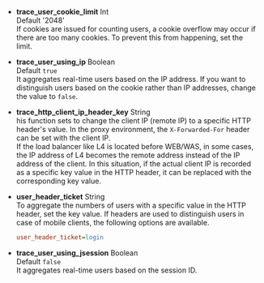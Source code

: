 -   **trace_user_cookie_limit** <span class='type'>Int</span><br/>
    Default '2048'<br/>
    If cookies are issued for counting users, a cookie overflow may occur if there are too many cookies. To prevent this from happening, set the limit.

-   **trace_user_using_ip** <span class='type'>Boolean</span><br/>
    Default `true`<br/>
    It aggregates real-time users based on the IP address. If you want to distinguish users based on the cookie rather than IP addresses, change the value to `false`.

-   **trace_http_client_ip_header_key** <span class='type'>String</span><br/>
    his function sets to change the client IP (remote IP) to a specific HTTP header's value. In the proxy environment, the `X-Forwarded-For` header can be set with the client IP.<br/>
    If the load balancer like L4 is located before WEB/WAS, in some cases, the IP address of L4 becomes the remote address instead of the IP address of the client. In this situation, if the actual client IP is recorded as a specific key value in the HTTP header, it can be replaced with the corresponding key value.

-   **user_header_ticket** <span class='type'>String</span><br/>
      To aggregate the numbers of users with a specific value in the HTTP header, set the key value. If headers are used to distinguish users in case of mobile clients, the following options are available.

    ```ini title='예시'
    user_header_ticket=login
    ```

-   **trace_user_using_jsession** <span class='type'>Boolean</span><br/>
    Default `false`<br/>It aggregates real-time users based on the session ID.
